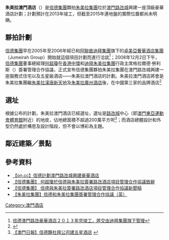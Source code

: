 {{MO_future_infrastructure}}
{{macau_hotel_info
| hotel_name     = 朱美拉澳門酒店
| hotel_name_en  = Jumeirah Macau Hotel
| logo           = Jumeirah Macau Hotel.png
| logotitle      = 朱美拉澳門酒店商標
| date_open      = 2013年（預計）(2015年連地盤的實際位置都還未知道)
| district       = 路氹城
| address        = [[澳門|澳門]][[路氹城|路氹城]]
| owner          = [[信德集團|信德集團]]
| star           = 五星級
| hotel_manage   = [[朱美拉集團|朱美拉集團]]
| club           = 
| casino_manage  = 不明
| key_people     = [[何超瓊|何超瓊]]
}}
'''朱美拉澳門酒店'''（{{lang-en|'''Jumeirah Macau Hotel'''}}）是[[信德集團|信德集團]]顆拍[[朱美拉集團|朱美拉集團]]位於[[澳門|澳門]][[路氹城|路氹城]]興建一座頂級豪華酒店計劃；計劃預計在2013年竣工，但截至2015年連地盤的實際位置都尚未明确。

==夥拍計劃==
[[信德集團|信德集團]]早在2005年至2006年經已和[[阿聯酋|阿聯酋]][[迪拜集團|迪拜集團]]旗下的[[卓美亞奢華酒店集團|卓美亞奢華酒店集團]]（Jumeirah Group）開始就這個項目計劃而進行洽談<ref>[http://hk.news.yahoo.com/article/081202/9/9j5l.html 信德澳門路氹豪華酒店２０１３年完竣工，將交由迪拜集團旗下管理]</ref>；2008年12月2日下午，[[信德集團|信德集團]]董事總經理[[何超瓊|何超瓊]]在[[香港|香港]][[中環|中環]]和[[迪拜|迪拜]][[朱美拉集團|朱美拉集團]]行政主席格拉爾德·勞利斯（{{lang|en|Gerald Lawless}}）簽署管理合作協議，正式宣布信德集團夥拍朱美拉集團在澳門路氹城興建一座服務式住宅以及五星級酒店——朱美拉澳門酒店的計劃。朱美拉澳門酒店將會是朱美拉集團繼[[朱美拉漢唐新天地|朱美拉漢唐新天地]]及[[朱美拉廣州酒店|朱美拉廣州酒店]]後，在中國第三家的品牌酒店<ref>{{Cite web |url=http://www.ameinfo.com/177746.html |title=AMEInfo |access-date=2008-12-04 |archive-date=2008-12-08 |archive-url=https://web.archive.org/web/20081208000208/http://www.ameinfo.com/177746.html |dead-url=no }}</ref>

==選址==
根據公布的計劃，朱美拉澳門酒店已經選址，選址是[[路氹城|路氹城]]中心（即[[澳門東亞運動會體育館|澳門東亞運動會體育館]]附近）的地皮，佔地總面積不超過200萬平方呎<ref>[http://www.macaodaily.com/html/2008-12/03/content_254957.htm 【澳門日報】信德夥杜拜公司建五星酒店] {{webarchive|url=https://web.archive.org/web/20081205091748/http://www.macaodaily.com/html/2008-12/03/content_254957.htm |date=2008-12-05 }}</ref>；而酒店總體設計和外型仍然處於構思及設計階段，但不會以博彩為主題。

== 鄰近建築／景點 ==
{{Cotai buildings}}

==參考資料==
<span style="font-size:smaller;">
<references />
* [https://web.archive.org/web/20140309175520/http://news.g4team.com/imviewer/imviewer.php?site=0&page=ncbrka00_20081202170416 【on.cc】信德計劃澳門路氹城興建豪華酒店]
* [http://www.shuntakgroup.com/images/pressrelease/jumeirah_macau_hotel_-_remarks_by_pansy_ho.pdf 【信德集團】 何超瓊於信德與朱美拉簽署路氹酒店項目管理合作協議致辭]
* [http://www.shuntakgroup.com/images/pressrelease/chi_press_release_-_jumeirah_macau_hotel-_final.pdf 【信德集團】 信德與朱美拉簽署路氹酒店項目管理合作協議新聞稿] {{Wayback|url=http://www.shuntakgroup.com/images/pressrelease/chi_press_release_-_jumeirah_macau_hotel-_final.pdf |date=20160304114531 }}
* [https://web.archive.org/web/20081207230715/http://www.jumeirah.com/press_centre/current_press_releases/index.cfm?task=detail&id=PR_081202_02242096_SPU16 【朱美拉集團】信德和朱美拉集團簽署管理合作協議（英）]

</span>

{{信德集團}}
{{澳門酒店}}
[[Category:澳門酒店|Category:澳門酒店]]